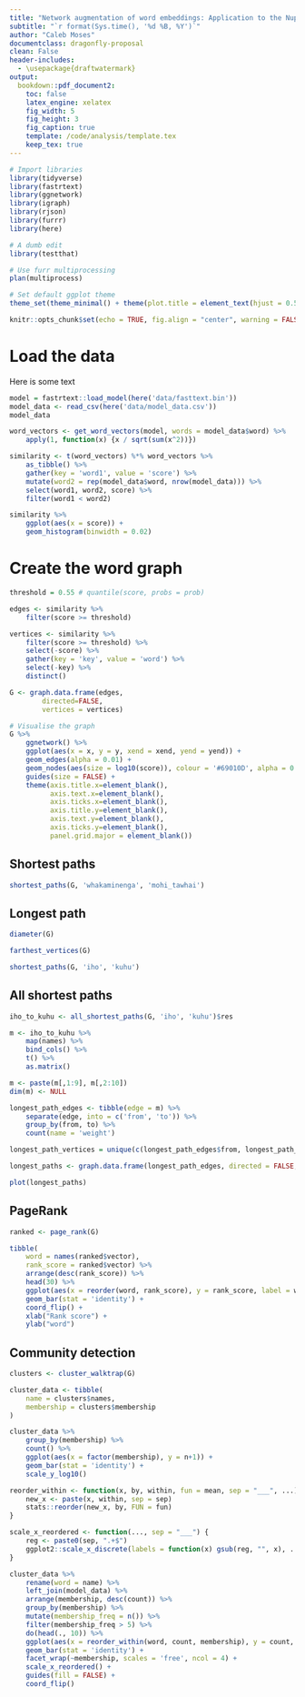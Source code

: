 ```yaml
---
title: "Network augmentation of word embeddings: Application to the Nupepa Māori archive"
subtitle: "`r format(Sys.time(), '%d %B, %Y')`"
author: "Caleb Moses"
documentclass: dragonfly-proposal
clean: False
header-includes:
  - \usepackage{draftwatermark}
output:
  bookdown::pdf_document2:
    toc: false
    latex_engine: xelatex
    fig_width: 5
    fig_height: 3
    fig_caption: true
    template: /code/analysis/template.tex
    keep_tex: true
---
```


```r

# Import libraries
library(tidyverse)
library(fastrtext)
library(ggnetwork)
library(igraph)
library(rjson)
library(furrr)
library(here)

# A dumb edit
library(testthat)

# Use furr multiprocessing
plan(multiprocess)

# Set default ggplot theme
theme_set(theme_minimal() + theme(plot.title = element_text(hjust = 0.5)))

knitr::opts_chunk$set(echo = TRUE, fig.align = "center", warning = FALSE, message = FALSE)

```


# Load the data

Here is some text

```r

model = fastrtext::load_model(here('data/fasttext.bin'))
model_data <- read_csv(here('data/model_data.csv'))
model_data

```

```r

word_vectors <- get_word_vectors(model, words = model_data$word) %>%
    apply(1, function(x) {x / sqrt(sum(x^2))})

similarity <- t(word_vectors) %*% word_vectors %>%
    as_tibble() %>%
    gather(key = 'word1', value = 'score') %>%
    mutate(word2 = rep(model_data$word, nrow(model_data))) %>%
    select(word1, word2, score) %>%
    filter(word1 < word2)

similarity %>%
    ggplot(aes(x = score)) +
    geom_histogram(binwidth = 0.02)

```

# Create the word graph

```r

threshold = 0.55 # quantile(score, probs = prob)

edges <- similarity %>%
    filter(score >= threshold)

vertices <- similarity %>%
    filter(score >= threshold) %>%
    select(-score) %>%
    gather(key = 'key', value = 'word') %>%
    select(-key) %>%
    distinct()

G <- graph.data.frame(edges,
        directed=FALSE,
        vertices = vertices)

# Visualise the graph
G %>%
    ggnetwork() %>%
    ggplot(aes(x = x, y = y, xend = xend, yend = yend)) +
    geom_edges(alpha = 0.01) +
    geom_nodes(aes(size = log10(score)), colour = '#69010D', alpha = 0.1) +
    guides(size = FALSE) +
    theme(axis.title.x=element_blank(),
          axis.text.x=element_blank(),
          axis.ticks.x=element_blank(),
          axis.title.y=element_blank(),
          axis.text.y=element_blank(),
          axis.ticks.y=element_blank(),
          panel.grid.major = element_blank())

```

## Shortest paths

```r

shortest_paths(G, 'whakaminenga', 'mohi_tawhai')

```

## Longest path

```r

diameter(G)

farthest_vertices(G)

shortest_paths(G, 'iho', 'kuhu')

```

## All shortest paths

```r

iho_to_kuhu <- all_shortest_paths(G, 'iho', 'kuhu')$res

m <- iho_to_kuhu %>%
    map(names) %>%
    bind_cols() %>%
    t() %>%
    as.matrix()

m <- paste(m[,1:9], m[,2:10])
dim(m) <- NULL

longest_path_edges <- tibble(edge = m) %>%
    separate(edge, into = c('from', 'to')) %>%
    group_by(from, to) %>%
    count(name = 'weight')

longest_path_vertices = unique(c(longest_path_edges$from, longest_path_edges$to))

longest_paths <- graph.data.frame(longest_path_edges, directed = FALSE, vertices = longest_path_vertices)

plot(longest_paths)

```

## PageRank

```r

ranked <- page_rank(G)

tibble(
    word = names(ranked$vector),
    rank_score = ranked$vector) %>%
    arrange(desc(rank_score)) %>%
    head(30) %>%
    ggplot(aes(x = reorder(word, rank_score), y = rank_score, label = word)) +
    geom_bar(stat = 'identity') +
    coord_flip() +
    xlab("Rank score") +
    ylab("word")

```

## Community detection

```r

clusters <- cluster_walktrap(G)

cluster_data <- tibble(
    name = clusters$names,
    membership = clusters$membership
)

cluster_data %>%
    group_by(membership) %>%
    count() %>%
    ggplot(aes(x = factor(membership), y = n+1)) +
    geom_bar(stat = 'identity') +
    scale_y_log10()

```

```r

reorder_within <- function(x, by, within, fun = mean, sep = "___", ...) {
    new_x <- paste(x, within, sep = sep)
    stats::reorder(new_x, by, FUN = fun)
}

scale_x_reordered <- function(..., sep = "___") {
    reg <- paste0(sep, ".+$")
    ggplot2::scale_x_discrete(labels = function(x) gsub(reg, "", x), ...)
}

cluster_data %>%
    rename(word = name) %>%
    left_join(model_data) %>%
    arrange(membership, desc(count)) %>%
    group_by(membership) %>%
    mutate(membership_freq = n()) %>%
    filter(membership_freq > 5) %>%
    do(head(., 10)) %>%
    ggplot(aes(x = reorder_within(word, count, membership), y = count, fill = factor(membership))) +
    geom_bar(stat = 'identity') +
    facet_wrap(~membership, scales = 'free', ncol = 4) +
    scale_x_reordered() +
    guides(fill = FALSE) +
    coord_flip()

```
